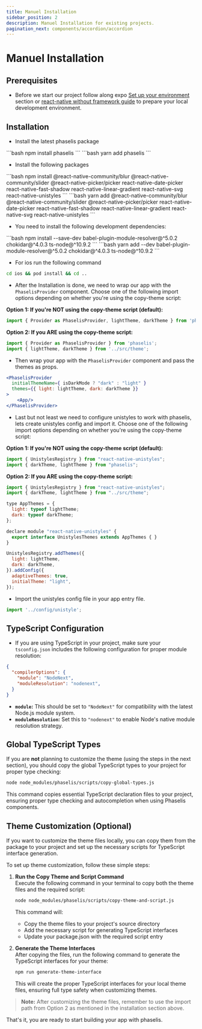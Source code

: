 ```yaml
---
title: Manuel Installation
sidebar_position: 2
description: Manuel Installation for existing projects.
pagination_next: components/accordion/accordion
---
```




# Manuel Installation

## Prerequisites

* Before we start our project follow along expo [Set up your environment](https://docs.expo.dev/get-started/set-up-your-environment/?platform=ios&device=simulated&mode=development-build&buildEnv=local) section  or [react-native without framework guide](https://reactnative.dev/docs/getting-started-without-a-framework) to prepare your local development environment.

## Installation

* Install the latest phaselis package

<Tabs>
  <TabItem value="npm" label="npm" default>
  ```bash
  npm install phaselis
  ```
  </TabItem>
  <TabItem value="yarn" label="yarn">
  ```bash
  yarn add phaselis
  ```
  </TabItem>
</Tabs>


* Install the following packages

<Tabs>
  <TabItem value="npm" label="npm" default>
    ```bash 
    npm install @react-native-community/blur @react-native-community/slider @react-native-picker/picker react-native-date-picker react-native-fast-shadow react-native-linear-gradient react-native-svg react-native-unistyles
    ```
  </TabItem>
  <TabItem value="yarn" label="yarn">
    ```bash 
    yarn add @react-native-community/blur @react-native-community/slider @react-native-picker/picker react-native-date-picker react-native-fast-shadow react-native-linear-gradient react-native-svg react-native-unistyles
    ```
  </TabItem>
</Tabs>

* You need to install the following development dependencies:

<Tabs>
  <TabItem value="npm" label="npm" default>
  ```bash
  npm install --save-dev babel-plugin-module-resolver@^5.0.2 chokidar@^4.0.3 ts-node@^10.9.2
  ```
  </TabItem>
  <TabItem value="yarn" label="yarn">
  ```bash
  yarn add --dev babel-plugin-module-resolver@^5.0.2 chokidar@^4.0.3 ts-node@^10.9.2
  ```
  </TabItem>
</Tabs>


* For ios run the following command

```bash
cd ios && pod install && cd ..
```

* After the Installation is done, we need to wrap our app with the `PhaselisProvider` component. Choose one of the following import options depending on whether you're using the copy-theme script:

**Option 1: If you're NOT using the copy-theme script (default):**
```jsx
import { Provider as PhaselisProvider, lightTheme, darkTheme } from 'phaselis';
```

**Option 2: If you ARE using the copy-theme script:**
```jsx
import { Provider as PhaselisProvider } from 'phaselis';
import { lightTheme, darkTheme } from '../src/theme';
```

* Then wrap your app with the `PhaselisProvider` component and pass the themes as props.

```jsx
<PhaselisProvider
  initialThemeName={ isDarkMode ? "dark" : "light" }
  themes={{ light: lightTheme, dark: darkTheme }}
>
    <App/>
</PhaselisProvider>
```

* Last but not least we need to configure unistyles to work with phaselis, lets create unistyles config and import it. Choose one of the following import options depending on whether you're using the copy-theme script:

**Option 1: If you're NOT using the copy-theme script (default):**
```jsx
import { UnistylesRegistry } from "react-native-unistyles";
import { darkTheme, lightTheme } from "phaselis";
```

**Option 2: If you ARE using the copy-theme script:**
```jsx
import { UnistylesRegistry } from "react-native-unistyles";
import { darkTheme, lightTheme } from "../src/theme";
```
```jsx
type AppThemes = {
  light: typeof lightTheme;
  dark: typeof darkTheme;
};

declare module "react-native-unistyles" {
  export interface UnistylesThemes extends AppThemes { }
}

UnistylesRegistry.addThemes({
  light: lightTheme,
  dark: darkTheme,
}).addConfig({
  adaptiveThemes: true,
  initialTheme: "light",
});
```

* Import the unistyles config file in your app entry file.

```jsx
import '../config/unistyle';
```

## TypeScript Configuration

* If you are using TypeScript in your project, make sure your `tsconfig.json` includes the following configuration for proper module resolution:

```json
{
  "compilerOptions": {
    "module": "NodeNext",
    "moduleResolution": "nodenext",
  }
}
```

- **`module`:** This should be set to `"NodeNext"` for compatibility with the latest Node.js module system.
- **`moduleResolution`:** Set this to `"nodenext"` to enable Node's native module resolution strategy.

## Global TypeScript Types

If you are **not** planning to customize the theme (using the steps in the next section), you should copy the global TypeScript types to your project for proper type checking:

```bash
node node_modules/phaselis/scripts/copy-global-types.js
```

This command copies essential TypeScript declaration files to your project, ensuring proper type checking and autocompletion when using Phaselis components.

## Theme Customization (Optional)

If you want to customize the theme files locally, you can copy them from the package to your project and set up the necessary scripts for TypeScript interface generation.

To set up theme customization, follow these simple steps:

1. **Run the Copy Theme and Script Command**  
   Execute the following command in your terminal to copy both the theme files and the required script:
   
   ```bash
   node node_modules/phaselis/scripts/copy-theme-and-script.js
   ```
   
   This command will:
   - Copy the theme files to your project's source directory
   - Add the necessary script for generating TypeScript interfaces
   - Update your package.json with the required script entry

2. **Generate the Theme Interfaces**  
   After copying the files, run the following command to generate the TypeScript interfaces for your theme:
   
   ```bash
   npm run generate-theme-interface
   ```

   This will create the proper TypeScript interfaces for your local theme files, ensuring full type safety when customizing themes.

> **Note:** After customizing the theme files, remember to use the import path from Option 2 as mentioned in the installation section above.

That's it, you are ready to start building your app with phaselis.
